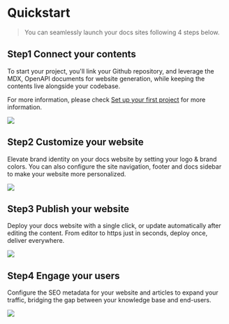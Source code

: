 # Quickstart

> You can seamlessly launch your docs sites following 4 steps below.

## Step1 Connect your contents

To start your project, you'll link your Github repository, and leverage the MDX, OpenAPI documents for website generation, while keeping the contents live alongside your codebase.

For more information, please check [Set up your first project](./Set%20up%20your%20first%20project.mdx) for more information.

<Frame width="auto" height="auto" >
  <img src="../docs_image/step1_connecting.png"  />
</Frame>



## Step2 Customize your website

Elevate brand identity on your docs website by setting your logo & brand colors. You can also configure the site navigation, footer and docs sidebar to make your website more personalized.

<Frame width="auto" height="auto" >
  <img src="../docs_image/step2_customizing.png"  />
</Frame>



## Step3 Publish your website

Deploy your docs website with a single click, or update automatically after editing the content. From editor to https just in seconds, deploy once, deliver everywhere.

<Frame width="auto" height="auto" >
  <img src="https://github.com/spreadingai/spreading-site-template-new/assets/52945445/ea63ff25-dfa4-499b-9602-f15b844ae309"  />
</Frame>



## Step4 Engage your users

Configure the SEO metadata for your website and articles to expand your traffic, bridging the gap between your knowledge base and end-users.

<Frame width="auto" height="auto" >
  <img src="https://github.com/spreadingai/spreading-site-template-new/assets/52945445/178fa822-4be7-4d7b-9fc2-080d98ad8993"  />
</Frame>
